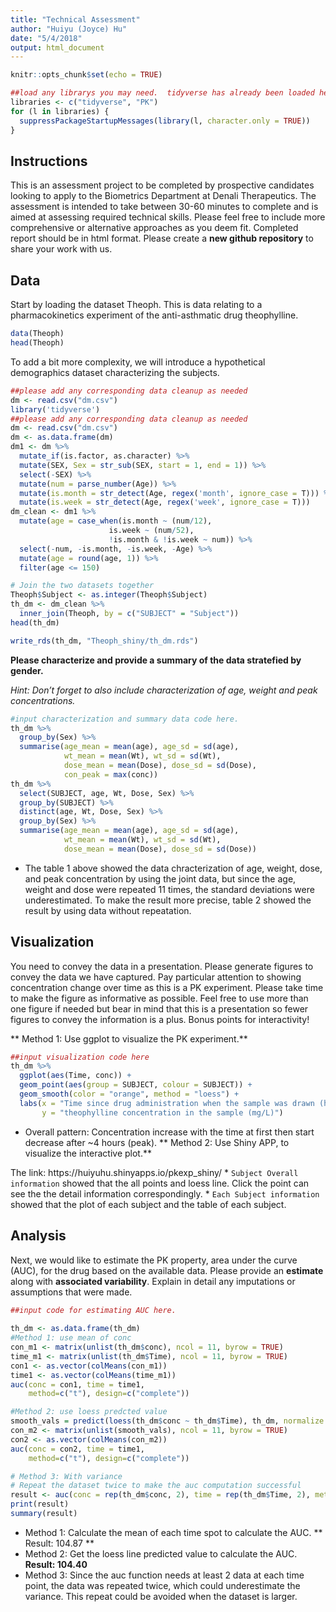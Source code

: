 ```yaml
---
title: "Technical Assessment"
author: "Huiyu (Joyce) Hu"
date: "5/4/2018"
output: html_document
---
```


```r
knitr::opts_chunk$set(echo = TRUE)
```
```r
##load any librarys you may need.  tidyverse has already been loaded here for you
libraries <- c("tidyverse", "PK")
for (l in libraries) {
  suppressPackageStartupMessages(library(l, character.only = TRUE))
}
```


## Instructions

This is an assessment project to be completed by prospective candidates looking to apply to the Biometrics Department at Denali Therapeutics.  The assessment is intended to take between 30-60 minutes to complete and is aimed at assessing required technical skills.  Please feel free to include more comprehensive or alternative approaches as you deem fit.  Completed report should be in html format.  Please create a **new github repository** to share your work with us. 



## Data 
Start by loading the dataset Theoph.  This is data relating to a  pharmacokinetics experiment of the anti-asthmatic drug theophylline.  


```r
data(Theoph)
head(Theoph)
```

To add a bit more complexity, we will introduce a hypothetical demographics dataset characterizing the subjects.

```r

##please add any corresponding data cleanup as needed
dm <- read.csv("dm.csv")
library('tidyverse')
##please add any corresponding data cleanup as needed
dm <- read.csv("dm.csv")
dm <- as.data.frame(dm)
dm1 <- dm %>% 
  mutate_if(is.factor, as.character) %>%  
  mutate(SEX, Sex = str_sub(SEX, start = 1, end = 1)) %>% 
  select(-SEX) %>%
  mutate(num = parse_number(Age)) %>%
  mutate(is.month = str_detect(Age, regex('month', ignore_case = T))) %>%
  mutate(is.week = str_detect(Age, regex('week', ignore_case = T))) 
dm_clean <- dm1 %>% 
  mutate(age = case_when(is.month ~ (num/12),
                      is.week ~ (num/52),
                      !is.month & !is.week ~ num)) %>%
  select(-num, -is.month, -is.week, -Age) %>%
  mutate(age = round(age, 1)) %>% 
  filter(age <= 150)

# Join the two datasets together
Theoph$Subject <- as.integer(Theoph$Subject)
th_dm <- dm_clean %>% 
  inner_join(Theoph, by = c("SUBJECT" = "Subject"))
head(th_dm)

write_rds(th_dm, "Theoph_shiny/th_dm.rds")
```

**Please characterize and provide a summary of the data stratefied by gender.**

*Hint:  Don't forget to also include characterization of age, weight and peak concentrations.*

```r
#input characterization and summary data code here.
th_dm %>% 
  group_by(Sex) %>%
  summarise(age_mean = mean(age), age_sd = sd(age),
            wt_mean = mean(Wt), wt_sd = sd(Wt),
            dose_mean = mean(Dose), dose_sd = sd(Dose),
            con_peak = max(conc))
th_dm %>% 
  select(SUBJECT, age, Wt, Dose, Sex) %>%
  group_by(SUBJECT) %>%
  distinct(age, Wt, Dose, Sex) %>%
  group_by(Sex) %>%
  summarise(age_mean = mean(age), age_sd = sd(age),
            wt_mean = mean(Wt), wt_sd = sd(Wt),
            dose_mean = mean(Dose), dose_sd = sd(Dose))
```

* The table 1 above showed the data chracterization of age, weight, dose, and peak concentration by using the joint data, but since the age, weight and dose were repeated 11 times, the standard deviations were underestimated. To make the result more precise, table 2 showed the result by using data without repeatation. 

## Visualization

You need to convey the data in a presentation.  Please generate figures to convey the data we have captured.  Pay particular attention to showing concentration change over time as this is a PK experiment.  Please take time to make the figure as informative as possible. Feel free to use more than one figure if needed but bear in mind that this is a presentation so fewer figures to convey the information is a plus.  Bonus points for interactivity!

** Method 1: Use ggplot to visualize the PK experiment.**
```r
##input visualization code here
th_dm %>% 
  ggplot(aes(Time, conc)) +
  geom_point(aes(group = SUBJECT, colour = SUBJECT)) + 
  geom_smooth(color = "orange", method = "loess") +
  labs(x = "Time since drug administration when the sample was drawn (hr)",
       y = "theophylline concentration in the sample (mg/L)")

```

* Overall pattern: Concentration increase with the time at first then start decrease after ~4 hours (peak).
** Method 2: Use Shiny APP, to visualize the interactive plot.**

The link: https://huiyuhu.shinyapps.io/pkexp_shiny/
* `Subject Overall information` showed that the all points and loess line. Click the point can see the the detail information correspondingly.
* `Each Subject information` showed that the plot of each subject and the table of each subject. 

## Analysis
Next, we would like to estimate the PK property, area under the curve (AUC), for the drug based on the available data.  Please provide an **estimate** along with **associated variability**.  Explain in detail any imputations or assumptions that were made.  

```r
##input code for estimating AUC here.
 
th_dm <- as.data.frame(th_dm)
#Method 1: use mean of conc
con_m1 <- matrix(unlist(th_dm$conc), ncol = 11, byrow = TRUE)
time_m1 <- matrix(unlist(th_dm$Time), ncol = 11, byrow = TRUE)
con1 <- as.vector(colMeans(con_m1)) 
time1 <- as.vector(colMeans(time_m1)) 
auc(conc = con1, time = time1, 
    method=c("t"), design=c("complete"))

#Method 2: use loess predcted value
smooth_vals = predict(loess(th_dm$conc ~ th_dm$Time), th_dm, normalize = T)
con_m2 <- matrix(unlist(smooth_vals), ncol = 11, byrow = TRUE)
con2 <- as.vector(colMeans(con_m2)) 
auc(conc = con2, time = time1, 
    method=c("t"), design=c("complete"))

# Method 3: With variance
# Repeat the dataset twice to make the auc computation successful
result <- auc(conc = rep(th_dm$conc, 2), time = rep(th_dm$Time, 2), method = c("z", "t"), design = "ssd")
print(result)
summary(result)
```
* Method 1: Calculate the mean of each time spot to calculate the AUC. ** Result: 104.87 **
* Method 2: Get the loess line predicted value to calculate the AUC. **Result: 104.40 **
* Method 3: Since the auc function needs at least 2 data at each time point, the data was repeated twice, which could underestimate the variance. This repeat could be avoided when the dataset is larger.

